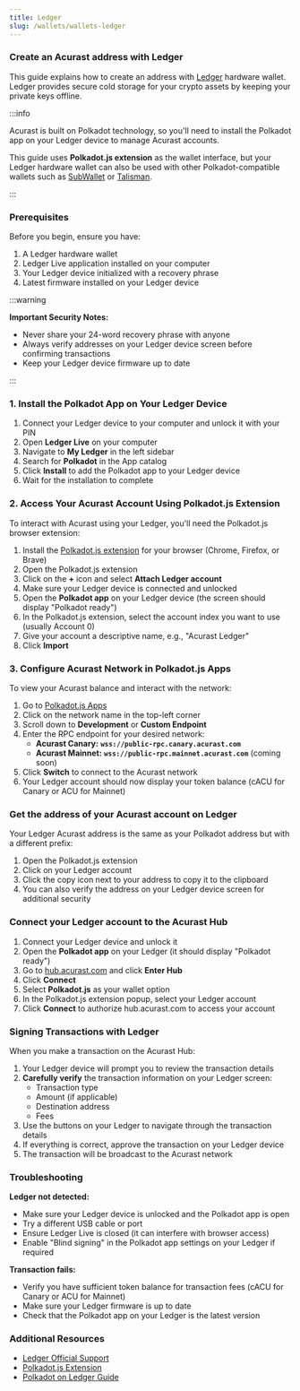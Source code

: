 ```yaml
---
title: Ledger
slug: /wallets/wallets-ledger
---
```



### Create an Acurast address with Ledger

This guide explains how to create an address with [Ledger](https://www.ledger.com/) hardware wallet. Ledger provides secure cold storage for your crypto assets by keeping your private keys offline.

:::info

Acurast is built on Polkadot technology, so you'll need to install the Polkadot app on your Ledger device to manage Acurast accounts.

This guide uses **Polkadot.js extension** as the wallet interface, but your Ledger hardware wallet can also be used with other Polkadot-compatible wallets such as [SubWallet](https://www.subwallet.app/) or [Talisman](https://talisman.xyz/).

:::

<div class="padding-vert--md"></div>

### Prerequisites

Before you begin, ensure you have:

1. A Ledger hardware wallet
2. Ledger Live application installed on your computer
3. Your Ledger device initialized with a recovery phrase
4. Latest firmware installed on your Ledger device

:::warning

**Important Security Notes:**
- Never share your 24-word recovery phrase with anyone
- Always verify addresses on your Ledger device screen before confirming transactions
- Keep your Ledger device firmware up to date

:::

<div class="padding-vert--md"></div>

### 1. Install the Polkadot App on Your Ledger Device

1. Connect your Ledger device to your computer and unlock it with your PIN
2. Open **Ledger Live** on your computer
3. Navigate to **My Ledger** in the left sidebar
4. Search for **Polkadot** in the App catalog
5. Click **Install** to add the Polkadot app to your Ledger device
6. Wait for the installation to complete

<div class="padding-vert--md"></div>

### 2. Access Your Acurast Account Using Polkadot.js Extension

To interact with Acurast using your Ledger, you'll need the Polkadot.js browser extension:

1. Install the [Polkadot.js extension](https://polkadot.js.org/extension/) for your browser (Chrome, Firefox, or Brave)
2. Open the Polkadot.js extension
3. Click on the **+** icon and select **Attach Ledger account**
4. Make sure your Ledger device is connected and unlocked
5. Open the **Polkadot app** on your Ledger device (the screen should display "Polkadot ready")
6. In the Polkadot.js extension, select the account index you want to use (usually Account 0)
7. Give your account a descriptive name, e.g., "Acurast Ledger"
8. Click **Import**

<div class="padding-vert--md"></div>

### 3. Configure Acurast Network in Polkadot.js Apps

To view your Acurast balance and interact with the network:

1. Go to [Polkadot.js Apps](https://polkadot.js.org/apps/)
2. Click on the network name in the top-left corner
3. Scroll down to **Development** or **Custom Endpoint**
4. Enter the RPC endpoint for your desired network:
   - **Acurast Canary:** **`wss://public-rpc.canary.acurast.com`**
   - **Acurast Mainnet:** **`wss://public-rpc.mainnet.acurast.com`** (coming soon)
5. Click **Switch** to connect to the Acurast network
6. Your Ledger account should now display your token balance (cACU for Canary or ACU for Mainnet)

<div class="padding-vert--md"></div>

### Get the address of your Acurast account on Ledger

Your Ledger Acurast address is the same as your Polkadot address but with a different prefix:

1. Open the Polkadot.js extension
2. Click on your Ledger account
3. Click the copy icon next to your address to copy it to the clipboard
4. You can also verify the address on your Ledger device screen for additional security

<div class="padding-vert--md"></div>

### Connect your Ledger account to the Acurast Hub

1. Connect your Ledger device and unlock it
2. Open the **Polkadot app** on your Ledger (it should display "Polkadot ready")
3. Go to [hub.acurast.com](https://hub.acurast.com/) and click **Enter Hub**
4. Click **Connect**
5. Select **Polkadot.js** as your wallet option
6. In the Polkadot.js extension popup, select your Ledger account
7. Click **Connect** to authorize hub.acurast.com to access your account

<div class="padding-vert--md"></div>

### Signing Transactions with Ledger

When you make a transaction on the Acurast Hub:

1. Your Ledger device will prompt you to review the transaction details
2. **Carefully verify** the transaction information on your Ledger screen:
   - Transaction type
   - Amount (if applicable)
   - Destination address
   - Fees
3. Use the buttons on your Ledger to navigate through the transaction details
4. If everything is correct, approve the transaction on your Ledger device
5. The transaction will be broadcast to the Acurast network

<div class="padding-vert--md"></div>

### Troubleshooting

**Ledger not detected:**
- Make sure your Ledger device is unlocked and the Polkadot app is open
- Try a different USB cable or port
- Ensure Ledger Live is closed (it can interfere with browser access)
- Enable "Blind signing" in the Polkadot app settings on your Ledger if required

**Transaction fails:**
- Verify you have sufficient token balance for transaction fees (cACU for Canary or ACU for Mainnet)
- Make sure your Ledger firmware is up to date
- Check that the Polkadot app on your Ledger is the latest version

<div class="padding-vert--md"></div>

### Additional Resources

- [Ledger Official Support](https://support.ledger.com/)
- [Polkadot.js Extension](https://polkadot.js.org/extension/)
- [Polkadot on Ledger Guide](https://support.ledger.com/hc/en-us/articles/360016289919)
